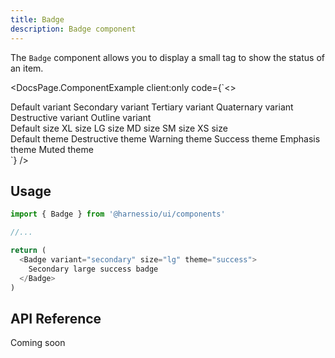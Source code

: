 ```yaml
---
title: Badge
description: Badge component
---
```


The `Badge` component allows you to display a small tag to show the status of an item.


<DocsPage.ComponentExample
  client:only
  code={`<>
  <div className="flex flex-wrap gap-2 items-baseline">
    <Badge>Default variant</Badge>
    <Badge variant="secondary">Secondary variant</Badge>
    <Badge variant="tertiary">Tertiary variant</Badge>
    <Badge variant="quaternary">Quaternary variant</Badge>
    <Badge variant="destructive">Destructive variant</Badge>
    <Badge variant="outline">Outline variant</Badge>
  </div>
  <div className="flex flex-wrap gap-2 items-baseline">
    <Badge>Default size</Badge>
    <Badge size="xl">XL size</Badge>
    <Badge size="lg">LG size</Badge>
    <Badge size="md">MD size</Badge>
    <Badge size="sm">SM size</Badge>
    <Badge size="xs">XS size</Badge>
  </div>
  <div className="flex flex-wrap gap-2 items-baseline">
    <Badge>Default theme</Badge>
    <Badge theme="destructive">Destructive theme</Badge>
    <Badge theme="warning">Warning theme</Badge>
    <Badge theme="success">Success theme</Badge>
    <Badge theme="emphasis">Emphasis theme</Badge>
    <Badge theme="muted">Muted theme</Badge>
  </div>
</>`}
/>

## Usage

```typescript jsx
import { Badge } from '@harnessio/ui/components'

//...

return (
  <Badge variant="secondary" size="lg" theme="success">
    Secondary large success badge
  </Badge>
)
```

## API Reference

<Badge theme="emphasis">Coming soon</Badge>
